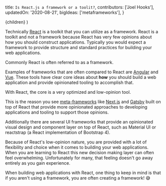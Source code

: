   title: `Is React.js a framework or a toolit?`,
  contributors: ['Joel Hooks'],
  updatedOn: '2020-08-21',
  bigIdeas: ['metaframeworks'],
}

  <UltimateGuide frontMatter={meta}>{children}</UltimateGuide>
)

Technically [React](/learn/react) is a toolkit that you can utilize as a framework. React is a toolkit and not a framework because React has very few opinions about how you should construct applications. Typically you would expect a framework to provide structure and standard practices for building your web applications.

Commonly React is often referred to as a framework.

Examples of frameworks that are often compared to React are [Angular](/s/angular) and [Vue](/s/vue). These tools have clear core ideas about **how** you should build a web application and provide opinionated tooling to accomplish that.

With React, the core is a very optimized and low-opinion tool.

This is the reason you see [meta-frameworks](/learn/react/metaframeworks) like [Next.js](/s/next) and [Gatsby](/s/gatsby) built on top of React that provide more opinionated approaches to developing applications and tooling to support those opinions.

Additionally there are several UI frameworks that provide an opinionated visual design and component layer on top of React, such as Material UI or reactstrap (a React implementation of Bootstrap 4).

Because of React's low-opinion nature, you are provided with a lot of flexibility and choice when it comes to building your web applications. When you are learning to React this new decision making layer can often feel overwhelming. Unfortunately for many, that feeling doesn't go away entirely as you gain experience.

When building web applications with React, one thing to keep in mind is that if you aren't using a framework, you are often creating a framework! 😅

<Course slug="the-beginner-s-guide-to-react" />
